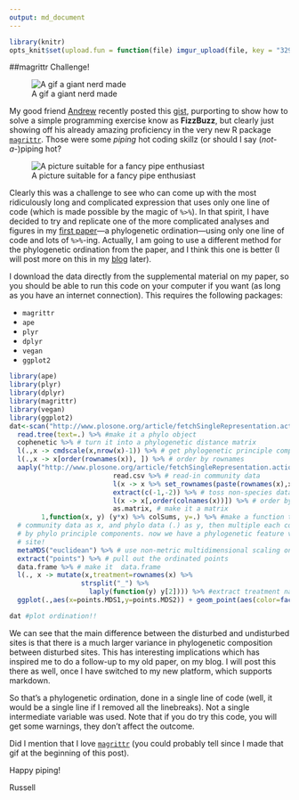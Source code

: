 ```yaml
---
output: md_document
---
```

```r
library(knitr)
opts_knit$set(upload.fun = function(file) imgur_upload(file, key = "3293f0852e5bd94"), base.url = NULL)
```

##magrittr Challenge!

![A gif a giant nerd made](http://i.imgur.com/VjOYVpH.gif)

My good friend [Andrew](https://www.zoology.ubc.ca/~macdonald/curious_interactions/) recently posted this [gist](https://gist.github.com/aammd/ba73669e90ea27b8af2f), purporting to show how to solve a simple programming exercise know as __FizzBuzz__, but clearly just showing off his already amazing proficiency in the very new R package [`magrittr`](https://github.com/smbache/magrittr). Those were some _piping_ hot coding skillz (or should I say (_not-a-_)piping hot? 

![A picture suitable for a fancy pipe enthusiast](http://media.giphy.com/media/7fLGzTYkX3hO8/giphy.gif) 

Clearly this was a challenge to see who can come up with the most ridiculously long and complicated expression that uses only one line of code (which is made possible by the magic of `%>%`). In that spirit, I have decided to try and replicate one of the more complicated analyses and figures in my [first paper](http://www.plosone.org/article/info%3Adoi%2F10.1371%2Fjournal.pone.0007071#pone-0007071-g005)&mdash;a phylogenetic ordination&mdash;using only one line of code and lots of `%>%`-ing. Actually, I am going to use a different method for the phylogenetic ordination from the paper, and I think this one is better (I will post more on this in my [blog](http://mepheoscience.com) later).

I download the data directly from the supplemental material on my paper, so you should be able to run this code on your computer if you want (as long as you have an internet connection). This requires the following packages:

* `magrittr`
* `ape`
* `plyr`
* `dplyr`
* `vegan`
* `ggplot2`

```r
library(ape)
library(plyr)
library(dplyr)
library(magrittr)
library(vegan)
library(ggplot2)
dat<-scan("http://www.plosone.org/article/fetchSingleRepresentation.action?uri=info:doi/10.1371/journal.pone.0007071.s002",what=character(0)) %>% #download data
  read.tree(text=.) %>% #make it a phylo object
  cophenetic %>% # turn it into a phylogenetic distance matrix
  l(.,x -> cmdscale(x,nrow(x)-1)) %>% # get phylogenetic principle components
  l(.,x -> x[order(rownames(x)), ]) %>% # order by rownames
  aaply("http://www.plosone.org/article/fetchSingleRepresentation.action?uri=info:doi/10.1371/journal.pone.0007071.s001" %>% 
                          read.csv %>% # read-in community data
                          l(x -> x %>% set_rownames(paste(rownames(x),x[,2],sep="_"))) %>% #save treatment names for later in the rownames
                          extract(c(-1,-2)) %>% # toss non-species data
                          l(x -> x[,order(colnames(x))]) %>% # order by column names
                          as.matrix, # make it a matrix
        1,function(x, y) (y*x) %>% colSums, y=.) %>% #make a function to pipe in 
  # community data as x, and phylo data (.) as y, then multiple each community abundance
  # by phylo principle components. now we have a phylogenetic feature vector for each
  # site!
  metaMDS("euclidean") %>% # use non-metric multidimensional scaling on phylogenetic features
  extract("points") %>% # pull out the ordinated points
  data.frame %>% # make it  data.frame
  l(., x -> mutate(x,treatment=rownames(x) %>%
                  strsplit("_") %>% 
                    laply(function(y) y[2]))) %>% #extract treatment names from rownames
  ggplot(.,aes(x=points.MDS1,y=points.MDS2)) + geom_point(aes(color=factor(treatment)),size=5) #make a ggplot

dat #plot ordination!!

```

We can see that the main difference between the disturbed and undisturbed sites is that there is a much larger variance in phylogenetic composition between disturbed sites. This has interesting implications which has inspired me to do a follow-up to my old paper, on my blog. I will post this there as well, once I have switched to my new platform, which supports markdown.

So that's a phylogenetic ordination, done in a single line of code (well, it would be a single line if I removed all the linebreaks). Not a single intermediate variable was used. Note that if you do try this code, you will get some warnings, they don't affect the outcome.

Did I mention that I love [`magrittr`](https://github.com/smbache/magrittr) (you could probably tell since I made that gif at the beginning of this post). 

Happy piping!

Russell
